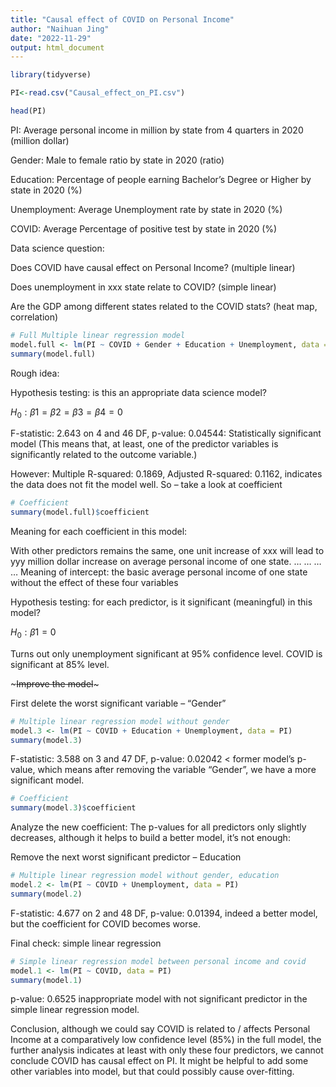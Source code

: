 ```yaml
---
title: "Causal effect of COVID on Personal Income"
author: "Naihuan Jing"
date: "2022-11-29"
output: html_document
---
```


```r
library(tidyverse)

PI<-read.csv("Causal_effect_on_PI.csv")

head(PI)
```

PI: Average personal income in million by state from 4 quarters in 2020 (million dollar)

Gender: Male to female ratio by state in 2020 (ratio)

Education: Percentage of people earning Bachelor's Degree or Higher by state in 2020 (%)

Unemployment: Average Unemployment rate by state in 2020 (%)

COVID: Average Percentage of positive test by state in 2020 (%)

Data science question:

Does COVID have causal effect on Personal Income? (multiple linear)

Does unemployment in xxx state relate to COVID? (simple linear)

Are the GDP among different states related to the COVID stats? (heat map, correlation)

```r
# Full Multiple linear regression model
model.full <- lm(PI ~ COVID + Gender + Education + Unemployment, data = PI)
summary(model.full)
```

Rough idea:

Hypothesis testing: is this an appropriate data science model?

$H_0: \beta1=\beta2=\beta3=\beta4=0$

F-statistic: 2.643 on 4 and 46 DF,  p-value: 0.04544: Statistically significant model (This means that, at least, one of the predictor variables is significantly related to the outcome variable.)

However: Multiple R-squared:  0.1869,	Adjusted R-squared:  0.1162, indicates the data does not fit the model well. So -- take a look at coefficient

```r
# Coefficient
summary(model.full)$coefficient
```

Meaning for each coefficient in this model:

With other predictors remains the same, one unit increase of xxx will lead to yyy million dollar increase on average personal income of one state.
...
...
...
...
Meaning of intercept: the basic average personal income of one state without the effect of these four variables

Hypothesis testing: for each predictor, is it significant (meaningful) in this model?

$H_0: \beta1=0$

Turns out only unemployment significant at 95% confidence level. COVID is significant at 85% level.

~~~Improve the model~~~

First delete the worst significant variable -- "Gender"

```r
# Multiple linear regression model without gender
model.3 <- lm(PI ~ COVID + Education + Unemployment, data = PI)
summary(model.3)
```

F-statistic: 3.588 on 3 and 47 DF,  p-value: 0.02042 < former model's p-value, which means after removing the variable "Gender", we have a more significant model.

```r
# Coefficient
summary(model.3)$coefficient
```

Analyze the new coefficient: The p-values for all predictors only slightly decreases, although it helps to build a better model, it's not enough:

Remove the next worst significant predictor -- Education

```r
# Multiple linear regression model without gender, education
model.2 <- lm(PI ~ COVID + Unemployment, data = PI)
summary(model.2)
```

F-statistic: 4.677 on 2 and 48 DF,  p-value: 0.01394, indeed a better model, but the coefficient for COVID becomes worse.

Final check: simple linear regression

```r
# Simple linear regression model between personal income and covid
model.1 <- lm(PI ~ COVID, data = PI)
summary(model.1)
```

p-value: 0.6525 inappropriate model with not significant predictor in the simple linear regression model.

Conclusion, although we could say COVID is related to / affects Personal Income at a comparatively low confidence level (85%) in the full model, the further analysis indicates at least with only these four predictors, we cannot conclude COVID has causal effect on PI. It might be helpful to add some other variables into model, but that could possibly cause over-fitting.
